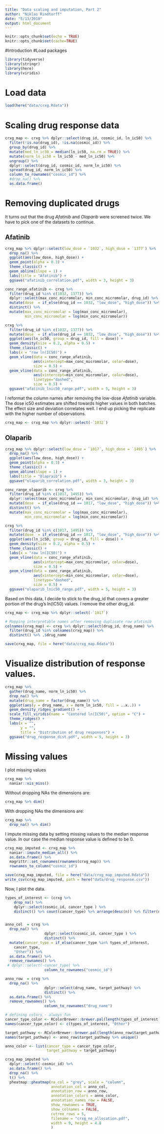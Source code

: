 ```yaml
---
title: "Data scaling and imputation, Part 2"
author: "Niklas Rindtorff"
date: "5/13/2018"
output: html_document
---
```


```r
knitr::opts_chunk$set(echo = TRUE)
knitr::opts_chunk$set(cache=TRUE)
```

#Introduction 
#Load packages

```r
library(tidyverse)
library(stringr)
library(here)
library(viridis)
```

# Load data
```r
load(here("data/crxg.Rdata"))
```


# Scaling drug response data

```r
crxg_map <- crxg %>% dplyr::select(drug_id, cosmic_id, ln_ic50) %>%
  filter(!is.na(drug_id), !is.na(cosmic_id)) %>% 
  group_by(drug_id) %>%
  mutate(med_ln_ic50 = median(ln_ic50, na.rm = TRUE)) %>%
  mutate(norm_ln_ic50 = ln_ic50 - med_ln_ic50) %>%
  ungroup() %>%
  dplyr::select(drug_id, cosmic_id, norm_ln_ic50) %>%
  spread(drug_id, norm_ln_ic50) %>% 
  column_to_rownames("cosmic_id") %>% 
  #drop_na() %>%
  as.data.frame() 
```

# Removing duplicated drugs

It turns out that the drug *Afatinib* and *Olaparib* were screened twice. We have to pick one of the datasets to continue.

## Afatinib

```r
crxg_map %>% dplyr::select(low_dose = `1032`, high_dose = `1377`) %>% 
  drop_na() %>%
  ggplot(aes(low_dose, high_dose)) + 
  geom_point(alpha = 0.3) + 
  theme_classic() + 
  geom_abline(slope = 1) + 
  labs(title = "Afatinib") +
  ggsave("afatinib_correlation.pdf", width = 3, height = 3)

conc_range_afatinib <- crxg %>% 
  filter(drug_id %in% c(1032, 1377)) %>%
  dplyr::select(max_conc_micromolar, min_conc_micromolar, drug_id) %>% 
  mutate(dose  = if_else(drug_id == 1032, "low_dose", "high_dose")) %>%
  distinct() %>% 
  mutate(max_conc_micromolar = log(max_conc_micromolar),
         min_conc_micromolar = log(min_conc_micromolar))

crxg %>% 
  filter(drug_id %in% c(1032, 1377)) %>%
  mutate(dose  = if_else(drug_id == 1032, "low_dose", "high_dose")) %>%
  ggplot(aes(ln_ic50, group = drug_id, fill = dose)) + 
  geom_density(size = 0.2, alpha = 0.5) + 
  theme_classic() + 
  labs(x = "raw ln(IC50)") + 
  geom_vline(data = conc_range_afatinib, 
             aes(xintercept=max_conc_micromolar, color=dose),
             size = 0.5) +
  geom_vline(data = conc_range_afatinib, 
             aes(xintercept=min_conc_micromolar, color=dose),
             linetype="dashed",
             size = 0.5) + 
  ggsave("afatinib_lnic50_range.pdf", width = 5, height = 3)

```

I reformat the column names after removing the low-dose *Afatinib* variable. The dose ic50 estimates are shifted towards higher values in both batches. The effect size and deviation correlates well. I end up picking the replicate with the higher number of observations.

```r
crxg_map <- crxg_map %>% dplyr::select(-`1032`)
```

## Olaparib 

```r
crxg_map %>% dplyr::select(low_dose = `1017`, high_dose = `1495`) %>% 
  drop_na() %>%
  ggplot(aes(low_dose, high_dose)) + 
  geom_point(alpha = 0.3) + 
  theme_classic() + 
  geom_abline(slope = 1) + 
  labs(title = "Olapraib") +
  ggsave("olaparib_correlation.pdf", width = 3, height = 3)

conc_range_olaparib <- crxg %>% 
  filter(drug_id %in% c(1017, 1495)) %>%
  dplyr::select(max_conc_micromolar, min_conc_micromolar, drug_id) %>% 
  mutate(dose  = if_else(drug_id == 1017, "low_dose", "high_dose")) %>%
  distinct() %>% 
  mutate(max_conc_micromolar = log(max_conc_micromolar),
         min_conc_micromolar = log(min_conc_micromolar))

crxg %>% 
  filter(drug_id %in% c(1017, 1495)) %>%
  mutate(dose  = if_else(drug_id == 1017, "low_dose", "high_dose")) %>%
  ggplot(aes(ln_ic50, group = drug_id, fill = dose)) + 
  geom_density(size = 0.2, alpha = 0.5) + 
  theme_classic() + 
  labs(x = "raw ln(IC50)") + 
  geom_vline(data = conc_range_afatinib, 
             aes(xintercept=max_conc_micromolar, color=dose),
             size = 0.5) +
  geom_vline(data = conc_range_afatinib, 
             aes(xintercept=min_conc_micromolar, color=dose),
             linetype="dashed",
             size = 0.5) + 
  ggsave("olaparib_lnic50_range.pdf", width = 5, height = 3)

```

Based on this data, I decide to stick to the drug_id that covers a greater portion of the drug's ln(IC50) values. I remove the other drug_id.

```r
crxg_map <- crxg_map %>% dplyr::select(-`1017`)

# Mapping interpretable names after removing duplicate row afatinib
colnames(crxg_map) <- crxg %>% dplyr::select(drug_id, drug_name) %>% 
  filter(drug_id %in% colnames(crxg_map)) %>% 
  distinct() %>% .$drug_name

save(crxg_map, file = here("data/crxg_map.Rdata"))
```

# Visualize distribution of response values.

```r
crxg_map %>% 
  gather(drug_name, norm_ln_ic50) %>% 
  drop_na() %>% 
  mutate(drug_name = factor(drug_name)) %>%
  ggplot(aes(y = drug_name, x = norm_ln_ic50, fill = ..x..)) + 
  geom_density_ridges_gradient() + 
  scale_fill_viridis(name = "Centered ln(IC50)", option = "C") + 
  theme_ridges() + 
  labs(x = "",
       y = "",
       title = "Distribution of drug responses") + 
  ggsave("drug_response_dist.pdf", width = 5, height = 3)
```


# Missing values

I plot missing values

```r
crxg_map %>%
  naniar::vis_miss()
```


Without dropping NAs the dimensions are: 

```r
crxg_map %>% dim()
```

With dropping NAs the dimensions are: 

```r
crxg_map %>%
  drop_na() %>% dim()
```

I impute missing data by setting missing values to the median response value. In our case the median response value is defined to be 0. 


```r
crxg_map_imputed <- crxg_map %>% 
  naniar::impute_median_all() %>% 
  as.data.frame() %>% 
  magrittr::set_rownames(rownames(crxg_map)) %>% 
  rownames_to_column("cosmic_id")

save(crxg_map_imputed, file = here("data/crxg_map_imputed.Rdata"))
write_csv(crxg_map_imputed, path = here("data/drug_response.csv"))
```


Now, I plot the data. 

```r
types_of_interest <- (crxg %>% 
    drop_na() %>%
    dplyr::select(cosmic_id, cancer_type ) %>% 
    distinct() %>% count(cancer_type) %>% arrange(desc(n)) %>% filter(n > 30) %>% .$cancer_type)


anno_col  = crxg %>% 
  drop_na() %>%
                  dplyr::select(cosmic_id, cancer_type ) %>% 
                  distinct() %>%
  mutate(cancer_type = if_else(cancer_type %in% types_of_interest,
    cancer_type, 
    "Other")) %>%
  as.data.frame() %>%
  remove_rownames() %>%
 # dplyr::select(-cancer_type) %>%
                  column_to_rownames("cosmic_id")

anno_row  = crxg %>% 
  drop_na() %>%
                  dplyr::select(drug_name, target_pathway) %>% 
                  distinct() %>%
  as.data.frame() %>%
  remove_rownames() %>%
                  column_to_rownames("drug_name")

# defining colors - always fun
cancer_type_color <- RColorBrewer::brewer.pal(length(types_of_interest)+1, "Paired")
names(cancer_type_color) <- c(types_of_interest, "Other")

target_pathway <- RColorBrewer::brewer.pal(length(anno_row$target_pathway %>% unique()), "Set1")
names(target_pathway) <- anno_row$target_pathway %>% unique()

anno_color <- list(cancer_type = cancer_type_color,
                   target_pathway = target_pathway)

crxg_map_imputed %>%
  dplyr::select(-cosmic_id) %>%
  as.data.frame() %>%
  drop_na() %>%
  t() %>%
  pheatmap::pheatmap(na_col = "grey", scale = "column",
                     annotation_col = anno_col, 
                     annotation_row = anno_row,
                     annotation_colors = anno_color,
                     annotation_names_row = FALSE,
                     show_rownames = TRUE, 
                     show_colnames = FALSE,
                     cutree_rows = 5, 
                     filename = "crxg_no_allocation.pdf", 
                     width = 9, height = 4.8
                     )
                     
```




